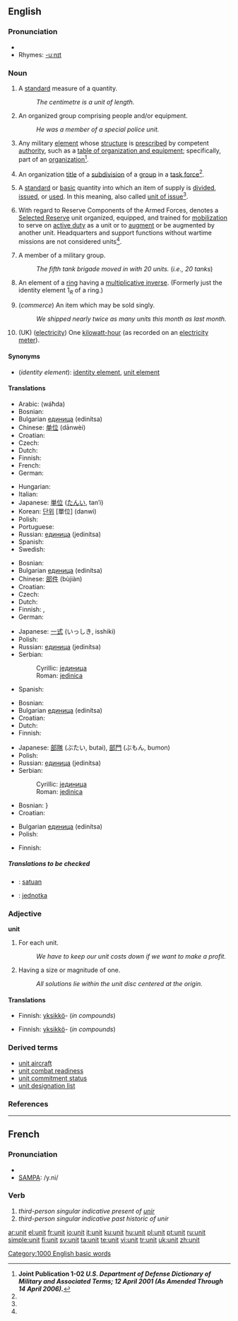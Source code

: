 ==English==

===Pronunciation===
*{{audio|en-us-unit.ogg|Audio (US)}}
*Rhymes: [[Rhymes:English:-uːnɪt|-uːnɪt]]

===Noun===
{{en-noun}}

# {{sciences}} A [[standard]] measure of a quantity.
#:''The centimetre is a unit of length.''
# An organized group comprising people and/or equipment.
#:''He was a member of a special police unit.''
# {{Military}} Any military [[element]] whose [[structure]] is [[prescribed]] by competent [[authority]], such as a [[table of organization and equipment]]; specifically, part of an [[organization]]<ref name="JP102">'''Joint Publication 1-02 ''U.S. Department of Defense Dictionary of Military and Associated Terms; 12 April 2001 (As Amended Through 14 April 2006).'''''</ref>.
# {{Military}} An organization [[title]] of a [[subdivision]] of a [[group]] in a [[task force]]<ref name="JP102"/>.
# {{Military}} A [[standard]] or [[basic]] quantity into which an item of supply is [[divided]], [[issued]], or [[used]]. In this meaning, also called [[unit of issue]]<ref name="JP102"/>.
# {{Military}} With regard to Reserve Components of the Armed Forces, denotes a [[Selected Reserve]] unit organized, equipped, and trained for [[mobilization]] to serve on [[active duty]] as a unit or to [[augment]] or be augmented by another unit. Headquarters and support functions without wartime missions are not considered units<ref name="JP102"/>.
# {{military}} A member of a military group.
#:''The fifth tank brigade moved in with 20 units.'' (''i.e., 20 tanks'')
# {{algebra}} An element of a [[ring]] having a [[multiplicative inverse]]. (Formerly just the identity element 1<sub>''R''</sub> of a ring.)
# (''commerce'') An item which may be sold singly.
#: ''We shipped nearly twice as many units this month as last month.''
# (UK) ([[electricity]]) One [[kilowatt-hour]] (as recorded on an [[electricity meter]]).

====Synonyms====
*(''identity element''): [[identity element]], [[unit element]]

====Translations====
{{trans-top|standard measure of a quantity}}
*Arabic: {{ARchar|[[وحدة]]}} (wáħda) {{f}}
*Bosnian: {{t-|bs|jedinica|f}}
*Bulgarian [[единица]] (edinítsa){{f}}
*Chinese: [[单位]] (dānwèi)
*Croatian: {{t-|hr|jedinica|f}}
* Czech: {{t+|cs|jednotka|f}}
* Dutch: {{t+|nl|eenheid|f}}
* Finnish: {{t+|fi|yksikkö}}
* French: {{t+|fr|unité|f}}
* German: {{t+|de|Einheit|f}}
{{trans-mid}}
* Hungarian: {{t-|hu|egység}}
* Italian: {{t-|it|unità|f}}
*Japanese: [[単位]] ([[たんい]], tan’i)
*Korean: [[단위]] [單位] (danwi)
* Polish: {{t-|pl|jednostka|f}}
* Portuguese: {{t-|pt|unidade|f}}
*Russian: [[единица]] (jedinítsa) {{f}}
* Spanish: {{t+|es|unidad|f}}
* Swedish: {{t-|sv|enhet}}
{{trans-bottom}}

{{trans-top|organized group comprising people and/or equipment}}
*Bosnian: {{t-|bs|jedinica|f}}
*Bulgarian [[единица]] (edinítsa){{f}}
*Chinese: [[部件]] (bùjiàn)
*Croatian: {{t-|hr|jedinica|f}}
* Czech: {{t+|cs|jednotka|f}}
* Dutch: {{t+|nl|eenheid|f}}
* Finnish: {{t+|fi|yksikkö}}, {{t-|fi|osasto}}
* German: {{t+|de|Einheit|f}}
{{trans-mid}}
*Japanese: [[一式]] (いっしき, isshiki)
* Polish: {{t-|pl|jednostka|f}}
*Russian: [[единица]] (jedinítsa) {{f}}
*Serbian:
*:Cyrillic: [[јединица#Serbian|јединица]] {{f}}
*:Roman: [[jedinica#Serbian|jedinica]] {{f}}
* Spanish: {{t+|es|unidad|f}}
{{trans-bottom}}

{{trans-top|member of a larger military group}}
*Bosnian: {{t-|bs|jedinica|f}}
*Bulgarian [[единица]] (edinítsa){{f}}
*Croatian: {{t-|hr|jedinica|f}}
* Dutch: {{t+|nl|eenheid|f}}
* Finnish: {{t+|fi|yksikkö}}
{{trans-mid}}
*Japanese: [[部隊]] (ぶたい, butai), [[部門]] (ぶもん, bumon)
* Polish: {{t-|pl|jednostka|f}}
*Russian: [[единица]] (jedinítsa) {{f}}
*Serbian:
*:Cyrillic: [[јединица#Serbian|јединица]] {{f}}
*:Roman: [[jedinica#Serbian|jedinica]] {{f}}
{{trans-bottom}}

{{trans-top|algebraic unit}}
*Bosnian: {{t-|bs|jedinica|f}}}
*Croatian: {{t-|hr|jedinica|f}}
{{trans-mid}}
*Bulgarian [[единица]] (edinítsa){{f}}
* Polish: {{t-|pl|jednostka|f}}
{{trans-bottom}}

{{trans-top|item sold singly}}
* Finnish: {{t+|fi|kappale}}
{{trans-mid}}
{{trans-bottom}}

=====Translations to be checked=====
{{checktrans}}
*{{ttbc|Indonesian}}: [[satuan]]
*{{ttbc|Slovak}}: [[jednotka]] {{f}}

===Adjective===
'''unit''' {{notcomp}}

# For each unit.
#: ''We have to keep our unit costs down if we want to make a profit.''
# {{math}} Having a size or magnitude of one.
#: ''All solutions lie within the unit disc centered at the origin.''

====Translations====
{{trans-top|for each unit}}
*Finnish: [[yksikkö]]- (''in compounds'')
{{trans-mid}}
{{trans-bottom}}

{{trans-top|mathematical}}
*Finnish: [[yksikkö]]- (''in compounds'')
{{trans-mid}}
{{trans-bottom}}

===Derived terms===
*[[unit aircraft]]
*[[unit combat readiness]]
*[[unit commitment status]]
*[[unit designation list]]

===References===
<references/>

[[Category:1000 English basic words]]

----

==French==

===Pronunciation===
*{{IPA|/y.ni/}}
*[[w:SAMPA|SAMPA]]: /y.ni/

===Verb===
{{infl|fr|verb form}}

# ''third-person singular indicative present of [[unir]]''
# ''third-person singular indicative past historic of unir''

[[ar:unit]]
[[el:unit]]
[[fr:unit]]
[[io:unit]]
[[it:unit]]
[[ku:unit]]
[[hu:unit]]
[[pl:unit]]
[[pt:unit]]
[[ru:unit]]
[[simple:unit]]
[[fi:unit]]
[[sv:unit]]
[[ta:unit]]
[[te:unit]]
[[vi:unit]]
[[tr:unit]]
[[uk:unit]]
[[zh:unit]]